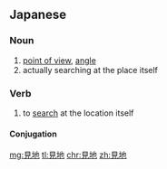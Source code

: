 ==Japanese==
{{ja-kanjitab|けん|ち|yomi=on}}

===Noun===
{{ja-noun|けんち}}

# [[point of view]], [[angle]] {{gloss|viewpoint}}
# actually searching at the place itself

===Verb===
{{ja-verb-suru|けんち}}

# to [[search]] at the location itself

====Conjugation====
{{ja-suru|けんち}}

[[mg:見地]]
[[tl:見地]]
[[chr:見地]]
[[zh:見地]]